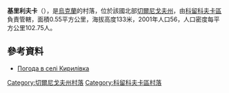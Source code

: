{{coord|51|42|12|N|32|6|4|E|scale:100000|display=title}}

'''基里利夫卡'''（{{lang-uk|Кирилівка}}），是[[烏克蘭|烏克蘭]]的村落，位於該國北部[[切爾尼戈夫州|切爾尼戈夫州]]，由[[科留科夫卡區|科留科夫卡區]]負責管轄，面積0.55平方公里，海拔高度133米，2001年人口56，人口密度每平方公里102.75人。

==參考資料==
* [http://weather.in.ua/ua/chernigovskaja/10452 Погода в селі Кирилівка] {{Wayback|url=http://weather.in.ua/ua/chernigovskaja/10452 |date=20160305095742 }}

[[Category:切爾尼戈夫州村落|Category:切爾尼戈夫州村落]]
[[Category:科留科夫卡區村落|Category:科留科夫卡區村落]]


{{Chernihiv-geo-stub}}